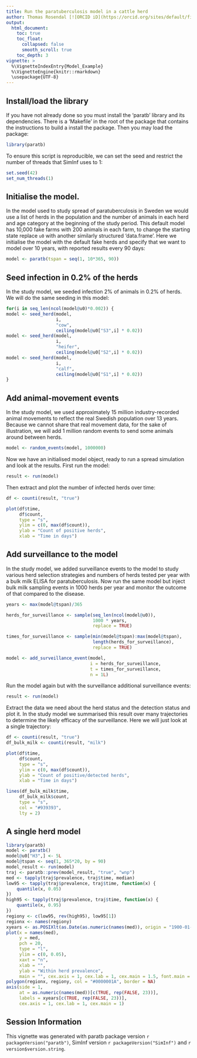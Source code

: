 ```yaml
---
title: Run the paratuberculosis model in a cattle herd
author: Thomas Rosendal [![ORCID iD](https://orcid.org/sites/default/files/images/orcid_16x16.gif)](https://orcid.org/0000-0002-6576-9668)
output:
  html_document:
    toc: true
    toc_float:
      collapsed: false
      smooth_scroll: true
    toc_depth: 3
vignette: >
  %\VignetteIndexEntry{Model_Example}
  %\VignetteEngine{knitr::rmarkdown}
  \usepackage{UTF-8}
---
```


## Install/load the library

If you have not already done so you must install the 'paratb' library
and its dependencies. There is a 'Makefile' in the root of the package
that contains the instructions to build a install the package. Then
you may load the package:

```r
library(paratb)
```

To ensure this script is reproducible, we can set the seed and
restrict the number of threads that SimInf uses to 1:


```r
set.seed(42)
set_num_threads(1)
```
## Initialise the model.

In the model used to study spread of paratuberculosis in Sweden we
would use a list of herds in the population and the number of animals
in each herd and age category at the beginning of the study
period. This default model has 10,000 fake farms with 200 animals in each
farm, to change the starting state replace `u0` with another similarly
structured 'data.frame'. Here we initialise the model with the
default fake herds and specify that we want to model over 10 years,
with reported results every 90 days:

```r
model <- paratb(tspan = seq(1, 10*365, 90))
```


## Seed infection in 0.2% of the herds

In the study model, we seeded infection 2% of animals in 0.2% of
herds. We will do the same seeding in this model:

```r
for(i in seq_len(ncol(model@u0)*0.002)) {
model <- seed_herd(model,
                   i,
                   "cow",
                   ceiling(model@u0["S3",i] * 0.02))
model <- seed_herd(model,
                   i,
                   "heifer",
                   ceiling(model@u0["S2",i] * 0.02))
model <- seed_herd(model,
                   i,
                   "calf",
                   ceiling(model@u0["S1",i] * 0.02))
}
```
## Add animal-movement events

In the study model, we used approximately 15 million industry-recorded
animal movements to reflect the real Swedish population over 13
years. Because we cannot share that real movement data, for the sake
of illustration, we will add 1 million random events to send some
animals around between herds.

```r
model <- random_events(model, 1000000)
```
Now we have an initialised model object, ready to run a spread
simulation and look at the results. First run the model:

```r
result <- run(model)
```

Then extract and plot the number of infected herds over time:
```r
df <- counti(result, "true")

plot(df$time,
     df$count,
     type = "s",
     ylim = c(0, max(df$count)),
     ylab = "Count of positive herds",
     xlab = "Time in days")
```


## Add surveillance to the model

In the study model, we added surveillance events to the model to study
various herd selection strategies and numbers of herds tested per year
with a bulk milk ELISA for paratuberculosis. Now run the same model
but inject bulk milk sampling events in 1000 herds per year and
monitor the outcome of that compared to the disease.

```r
years <- max(model@tspan)/365

herds_for_surveillance <- sample(seq_len(ncol(model@u0)),
                                 1000 * years,
                                 replace = TRUE)

times_for_surveillance <- sample(min(model@tspan):max(model@tspan),
                                 length(herds_for_surveillance),
                                 replace = TRUE)

model <- add_surveillance_event(model,
                                i = herds_for_surveillance,
                                t = times_for_surveillance,
                                n = 1L)
```
Run the model again but with the surveillance additional surveillance events:

```r
result <- run(model)
```

Extract the data we need about the herd status and the detection
status and plot it. In the study model we summarised this result over
many trajectories to determine the likely efficacy of the
surveillance. Here we will just look at a single trajectory:

```r
df <- counti(result, "true")
df_bulk_milk <- counti(result, "milk")

plot(df$time,
     df$count,
     type = "s",
     ylim = c(0, max(df$count)),
     ylab = "Count of positive/detected herds",
     xlab = "Time in days")

lines(df_bulk_milk$time,
     df_bulk_milk$count,
     type = "s",
     col = "#939393",
     lty = 2)
```

## A single herd model

```r
library(paratb)
model <- paratb()
model@u0["H3",] <- 5L
model@tspan <- seq(1, 365*20, by = 90)
model_result <- run(model)
traj <- paratb::prev(model_result, "true", "wnp")
med <- tapply(traj$prevalence, traj$time, median)
low95 <- tapply(traj$prevalence, traj$time, function(x) {
    quantile(x, 0.05)
})
high95 <- tapply(traj$prevalence, traj$time, function(x) {
    quantile(x, 0.95)
})
regiony <- c(low95, rev(high95), low95[1])
regionx <- names(regiony)
xyears <- as.POSIXlt(as.Date(as.numeric(names(med)), origin = "1900-01-01"))$year
plot(x = names(med),
     y = med,
     pch = 20,
     type = "l",
     ylim = c(0, 0.05),
     xaxt = "n",
     xlab = "",
     ylab = "Within herd prevalence",
     main = "", cex.axis = 1, cex.lab = 1, cex.main = 1.5, font.main = 1)
polygon(regionx, regiony, col = "#0000001A", border = NA)
axis(side = 1,
     at = as.numeric(names(med))[c(TRUE, rep(FALSE, 23))],
     labels = xyears[c(TRUE, rep(FALSE, 23))],
     cex.axis = 1, cex.lab = 1, cex.main = 1)

```


## Session Information

This vignette was generated with paratb package version
`r packageVersion("paratb")`, SimInf version
`r packageVersion("SimInf")` and `r version$version.string`.
